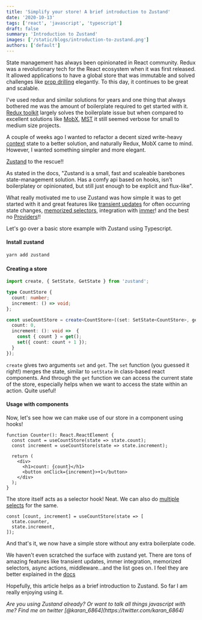 ```yaml
---
title: 'Simplify your store! A brief introduction to Zustand'
date: '2020-10-13'
tags: ['react', 'javascript', 'typescript']
draft: false
summary: 'Introduction to Zustand'
images: ['/static/blogs/introduction-to-zustand.png']
authors: ['default']
---
```


State management has always been opinionated in React community. Redux was a revolutionary tech for the React ecosystem when it was first released. It allowed applications to have a global store that was immutable and solved challenges like [prop drilling](https://kentcdodds.com/blog/prop-drilling) elegantly. To this day, it continues to be great and scalable.

I've used redux and similar solutions for years and one thing that always bothered me was the amount of boilerplate required to get started with it. [Redux toolkit](https://redux-toolkit.js.org/) largely solves the boilerplate issue but when compared to excellent solutions like [MobX](https://mobx.js.org/README.html), [MST](https://mobx-state-tree.js.org/intro/philosophy) it still seemed verbose for small to medium size projects.

A couple of weeks ago I wanted to refactor a decent sized write-heavy [context](https://reactjs.org/docs/context.html) state to a better solution, and naturally Redux, MobX came to mind. However, I wanted something simpler and more elegant.

[Zustand](https://github.com/pmndrs/zustand) to the rescue!!

As stated in the docs, "Zustand is a small, fast and scaleable barebones state-management solution. Has a comfy api based on hooks, isn't boilerplatey or opinionated, but still just enough to be explicit and flux-like".

What really motivated me to use Zustand was how simple it was to get started with it and great features like [transient updates](https://github.com/pmndrs/zustand#transient-updates-for-often-occuring-state-changes) for often occurring state changes, [memorized selectors](https://github.com/pmndrs/zustand#memoizing-selectors), integration with [immer](https://github.com/immerjs/immer)! and the best no [Providers](https://react-redux.js.org/api/provider)!!

Let's go over a basic store example with Zustand using Typescript.

#### Install zustand

```sh
yarn add zustand
```

#### Creating a store

```ts
import create, { SetState, GetState } from 'zustand';

type CountStore {
  count: number;
  increment: () => void;
};

const useCountStore = create<CountStore>((set: SetState<CountStore>, get: GetState<CountStore>) => ({
  count: 0,
  increment: (): void =>  {
    const { count } = get();
    set({ count: count + 1 });
  }
});
```

`create` gives two arguments `set` and `get`. The `set` function (you guessed it right!) merges the state, similar to `setState` in class-based react components. And through the `get` function we can access the current state of the store, especially helps when we want to access the state within an action. Quite useful!

#### Usage with components

Now, let's see how we can make use of our store in a component using hooks!

```tsx
function Counter(): React.ReactElement {
  const count = useCountStore(state => state.count);
  const increment = useCountStore(state => state.increment);

  return (
    <div>
      <h1>count: {count}</h1>
      <button onClick={increment}>+1</button>
    </div>
  );
}
```

The store itself acts as a selector hook! Neat. We can also do [multiple selects](https://github.com/pmndrs/zustand#selecting-multiple-state-slices) for the same.

```tsx
const [count, increment] = useCountStore(state => [
  state.counter,
  state.increment,
]);
```

And that's it, we now have a simple store without any extra boilerplate code.

We haven't even scratched the surface with zustand yet. There are tons of amazing features like transient updates, immer integration, memorized selectors, async actions, middleware...and the list goes on. I feel they are better explained in the [docs](https://github.com/pmndrs/zustand)

Hopefully, this article helps as a brief introduction to Zustand. So far I am really enjoying using it.

<i>
  Are you using Zustand already? Or want to talk all things javascript with me?
  Find me on twitter [@karan_6864](https://twitter.com/karan_6864)
</i>
